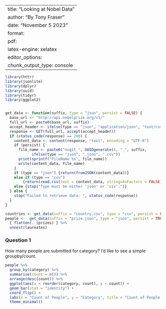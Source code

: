 
---
title: "Looking at Nobel Data"
author: "By Tony Fraser"
date: "November 5 2023"
format:
  pdf: 
    latex-engine: xelatex
editor_options: 
  chunk_output_type: console
---

```r
library(httr)
library(jsonlite)
library(dplyr)
library(uuid)
library(tidyr)
library(ggplot2)


get_data <- function(suffix, type = "json", persist = FALSE) {
  base_url <- "http://api.nobelprize.org/v1/"
  full_url <- paste0(base_url, suffix)
  accept_header <- ifelse(type == "json", "application/json", "text/csv")
  response <- GET(full_url, accept(accept_header))
  if (status_code(response) == 200) {
    content_data <- content(response, "text", encoding = "UTF-8")
    if (persist) {
      file_name <- paste0("nogit_", UUIDgenerate(), "_", suffix, 
            ifelse(type == "json", ".json", ".csv"))
      print(sprintf("FileName %s", file_name))
      write(content_data, file_name)
    }
    if (type == "json") {return(fromJSON(content_data))} 
    else if (type == "csv") 
        {return(read.csv(text = content_data, stringsAsFactors = FALSE))} 
    else {stop("Type must be either 'json' or 'csv'.")}
  } else {
    stop("Failed to retrieve data: ", status_code(response))
  }
}
``` 


```r
countries <- get_data(suffix = "country.csv", type = "csv", persist = FALSE)
people <-  get_data(suffix = "prize.json", type = "json", persist = TRUE) %>%
  { flatten(. $prizes) } %>%
  unnest(laureates)

```

### Question 1
How many people are submitted for category? I'd like to see a simple groupby/count. 

```r
people %>%
  group_by(category) %>%
  summarise(count = n()) %>%
  arrange(desc(count)) %>%
  ggplot(aes(x = reorder(category, count), y = count)) +
  geom_bar(stat = "identity") +
  coord_flip() +
  labs(x = "Count of People", y = "Category", title = "Count of People by Nobel Category") +
  theme_minimal()

```




